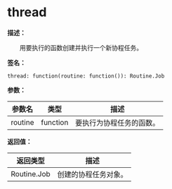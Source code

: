 
# thread

**描述：**

&emsp;&emsp;用要执行的函数创建并执行一个新协程任务。

**签名：**
```tl
thread: function(routine: function()): Routine.Job
```

**参数：**

| 参数名 | 类型 | 描述 |
| --- | --- | --- |
| routine | function | 要执行为协程任务的函数。 |

**返回值：**

| 返回类型 | 描述 |
| --- | --- |
| Routine.Job | 创建的协程任务对象。 |